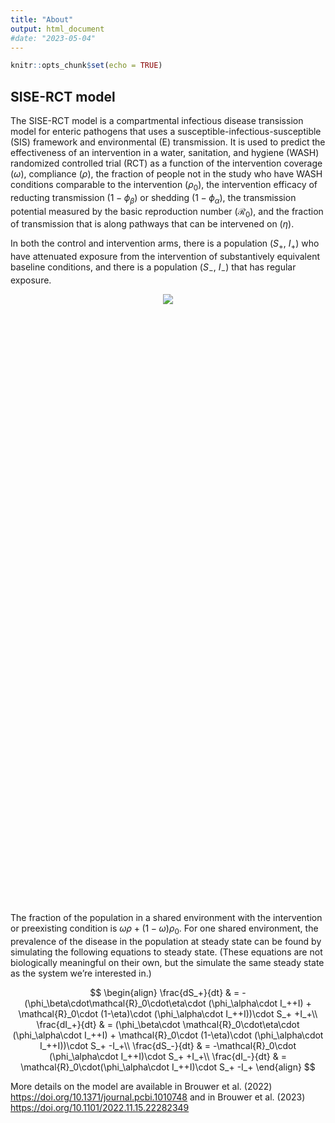 ```yaml
---
title: "About"
output: html_document
#date: "2023-05-04"
---
```


```r
knitr::opts_chunk$set(echo = TRUE)
```

## SISE-RCT model

The SISE-RCT model is a compartmental infectious disease transission model for enteric pathogens that uses a susceptible-infectious-susceptible (SIS) framework and environmental (E) transmission. It is used to predict the effectiveness of an intervention in a water, sanitation, and hygiene (WASH) randomized controlled trial (RCT) as a function of the intervention coverage ($\omega$), compliance ($\rho$), the fraction of people not in the study who have WASH conditions comparable to the intervention ($\rho_0$), the intervention efficacy of reducting transmission ($1-\phi_\beta$) or shedding ($1-\phi_\alpha$), the transmission potential measured by the basic reproduction number ($\mathcal{R}_0$), and the fraction of transmission that is along pathways that can be intervened on ($\eta$). 

In both the control and intervention arms, there is a population ($S_+$, $I_+$) who have attenuated exposure from the intervention of substantively equivalent baseline conditions, and there is a population ($S_-$, $I_-$) that has regular exposure.

<center>
<div style="width:25%; height:25%">
![](fig.png)
</div>
</center>

The fraction of the population in a shared environment with the intervention or preexisting condition is $\omega\rho + (1-\omega)\rho_0$.
For one shared environment, the prevalence of the disease in the population at steady state can be found by simulating the following equations to steady state. (These equations are not biologically meaningful on their own, but the simulate the same steady state as the system we're interested in.)

$$
\begin{align}
\frac{dS_+}{dt} & = -(\phi_\beta\cdot\mathcal{R}_0\cdot\eta\cdot (\phi_\alpha\cdot I_++I) + \mathcal{R}_0\cdot (1-\eta)\cdot (\phi_\alpha\cdot I_++I))\cdot S_+ +I_+\\
\frac{dI_+}{dt} & = (\phi_\beta\cdot \mathcal{R}_0\cdot\eta\cdot (\phi_\alpha\cdot I_++I) + \mathcal{R}_0\cdot (1-\eta)\cdot (\phi_\alpha\cdot I_++I))\cdot S_+ -I_+\\
\frac{dS_-}{dt} & = -\mathcal{R}_0\cdot (\phi_\alpha\cdot I_++I)\cdot S_+ +I_+\\
\frac{dI_-}{dt} & = \mathcal{R}_0\cdot(\phi_\alpha\cdot I_++I)\cdot S_+ -I_+
\end{align}
$$


More details on the model are available in Brouwer et al. (2022)
<https://doi.org/10.1371/journal.pcbi.1010748>
and in Brouwer et al. (2023)
<https://doi.org/10.1101/2022.11.15.22282349>